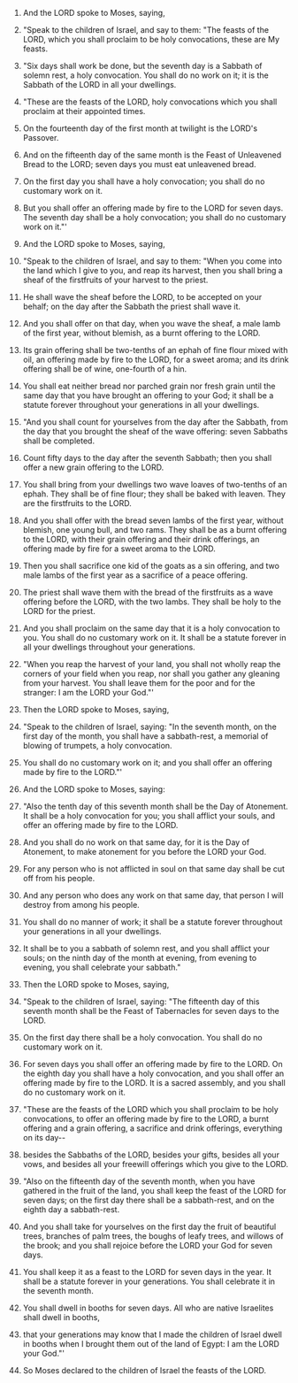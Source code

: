 
1. And the LORD spoke to Moses, saying,

2. "Speak to the children of Israel, and say to them: "The feasts of the LORD, which you shall proclaim to be holy convocations, these are My feasts.

3. "Six days shall work be done, but the seventh day is a Sabbath of solemn rest, a holy convocation. You shall do no work on it; it is the Sabbath of the LORD in all your dwellings.

4. "These are the feasts of the LORD, holy convocations which you shall proclaim at their appointed times.

5. On the fourteenth day of the first month at twilight is the LORD's Passover.

6. And on the fifteenth day of the same month is the Feast of Unleavened Bread to the LORD; seven days you must eat unleavened bread.

7. On the first day you shall have a holy convocation; you shall do no customary work on it.

8. But you shall offer an offering made by fire to the LORD for seven days. The seventh day shall be a holy convocation; you shall do no customary work on it."'

9. And the LORD spoke to Moses, saying,

10. "Speak to the children of Israel, and say to them: "When you come into the land which I give to you, and reap its harvest, then you shall bring a sheaf of the firstfruits of your harvest to the priest.

11. He shall wave the sheaf before the LORD, to be accepted on your behalf; on the day after the Sabbath the priest shall wave it.

12. And you shall offer on that day, when you wave the sheaf, a male lamb of the first year, without blemish, as a burnt offering to the LORD.

13. Its grain offering shall be two-tenths of an ephah of fine flour mixed with oil, an offering made by fire to the LORD, for a sweet aroma; and its drink offering shall be of wine, one-fourth of a hin.

14. You shall eat neither bread nor parched grain nor fresh grain until the same day that you have brought an offering to your God; it shall be a statute forever throughout your generations in all your dwellings.

15. "And you shall count for yourselves from the day after the Sabbath, from the day that you brought the sheaf of the wave offering: seven Sabbaths shall be completed.

16. Count fifty days to the day after the seventh Sabbath; then you shall offer a new grain offering to the LORD.

17. You shall bring from your dwellings two wave loaves of two-tenths of an ephah. They shall be of fine flour; they shall be baked with leaven. They are the firstfruits to the LORD.

18. And you shall offer with the bread seven lambs of the first year, without blemish, one young bull, and two rams. They shall be as a burnt offering to the LORD, with their grain offering and their drink offerings, an offering made by fire for a sweet aroma to the LORD.

19. Then you shall sacrifice one kid of the goats as a sin offering, and two male lambs of the first year as a sacrifice of a peace offering.

20. The priest shall wave them with the bread of the firstfruits as a wave offering before the LORD, with the two lambs. They shall be holy to the LORD for the priest.

21. And you shall proclaim on the same day that it is a holy convocation to you. You shall do no customary work on it. It shall be a statute forever in all your dwellings throughout your generations.

22. "When you reap the harvest of your land, you shall not wholly reap the corners of your field when you reap, nor shall you gather any gleaning from your harvest. You shall leave them for the poor and for the stranger: I am the LORD your God."'

23. Then the LORD spoke to Moses, saying,

24. "Speak to the children of Israel, saying: "In the seventh month, on the first day of the month, you shall have a sabbath-rest, a memorial of blowing of trumpets, a holy convocation.

25. You shall do no customary work on it; and you shall offer an offering made by fire to the LORD."'

26. And the LORD spoke to Moses, saying:

27. "Also the tenth day of this seventh month shall be the Day of Atonement. It shall be a holy convocation for you; you shall afflict your souls, and offer an offering made by fire to the LORD.

28. And you shall do no work on that same day, for it is the Day of Atonement, to make atonement for you before the LORD your God.

29. For any person who is not afflicted in soul on that same day shall be cut off from his people.

30. And any person who does any work on that same day, that person I will destroy from among his people.

31. You shall do no manner of work; it shall be a statute forever throughout your generations in all your dwellings.

32. It shall be to you a sabbath of solemn rest, and you shall afflict your souls; on the ninth day of the month at evening, from evening to evening, you shall celebrate your sabbath."

33. Then the LORD spoke to Moses, saying,

34. "Speak to the children of Israel, saying: "The fifteenth day of this seventh month shall be the Feast of Tabernacles for seven days to the LORD.

35. On the first day there shall be a holy convocation. You shall do no customary work on it.

36. For seven days you shall offer an offering made by fire to the LORD. On the eighth day you shall have a holy convocation, and you shall offer an offering made by fire to the LORD. It is a sacred assembly, and you shall do no customary work on it.

37. "These are the feasts of the LORD which you shall proclaim to be holy convocations, to offer an offering made by fire to the LORD, a burnt offering and a grain offering, a sacrifice and drink offerings, everything on its day--

38. besides the Sabbaths of the LORD, besides your gifts, besides all your vows, and besides all your freewill offerings which you give to the LORD.

39. "Also on the fifteenth day of the seventh month, when you have gathered in the fruit of the land, you shall keep the feast of the LORD for seven days; on the first day there shall be a sabbath-rest, and on the eighth day a sabbath-rest.

40. And you shall take for yourselves on the first day the fruit of beautiful trees, branches of palm trees, the boughs of leafy trees, and willows of the brook; and you shall rejoice before the LORD your God for seven days.

41. You shall keep it as a feast to the LORD for seven days in the year. It shall be a statute forever in your generations. You shall celebrate it in the seventh month.

42. You shall dwell in booths for seven days. All who are native Israelites shall dwell in booths,

43. that your generations may know that I made the children of Israel dwell in booths when I brought them out of the land of Egypt: I am the LORD your God."'

44. So Moses declared to the children of Israel the feasts of the LORD.


